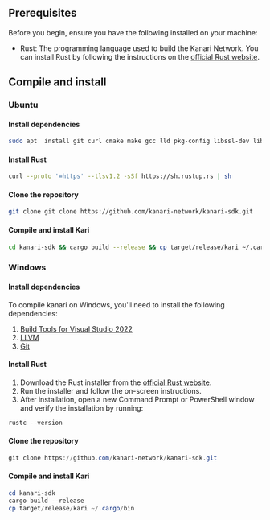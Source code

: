 ## Prerequisites

Before you begin, ensure you have the following installed on your machine:

- Rust: The programming language used to build the Kanari Network. You can install Rust by following the instructions on the [official Rust website](https://www.rust-lang.org/tools/install).

## Compile and install

### Ubuntu 

#### Install dependencies
```bash
sudo apt  install git curl cmake make gcc lld pkg-config libssl-dev libclang-dev libsqlite3-dev g++ protobuf-compiler
```
#### Install Rust
```bash 
curl --proto '=https' --tlsv1.2 -sSf https://sh.rustup.rs | sh
```
#### Clone the repository
```bash
git clone git clone https://github.com/kanari-network/kanari-sdk.git
```
#### Compile and install Kari
```bash
cd kanari-sdk && cargo build --release && cp target/release/kari ~/.cargo/bin
```


### Windows

#### Install dependencies
To compile kanari on Windows, you'll need to install the following dependencies:

1. [Build Tools for Visual Studio 2022](https://visualstudio.microsoft.com/visual-cpp-build-tools/)
2. [LLVM](https://releases.llvm.org/download.html)
3. [Git](https://git-scm.com/download/win)

#### Install Rust
1. Download the Rust installer from the [official Rust website](https://www.rust-lang.org/tools/install).
2. Run the installer and follow the on-screen instructions.
3. After installation, open a new Command Prompt or PowerShell window and verify the installation by running:

```powershell
rustc --version
```
#### Clone the repository
```powershell
git clone https://github.com/kanari-network/kanari-sdk.git
```
#### Compile and install Kari
```powershell
cd kanari-sdk
cargo build --release
cp target/release/kari ~/.cargo/bin
```
